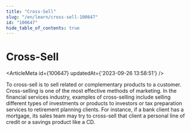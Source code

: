 ```yaml
---
title: "Cross-Sell"
slug: "/en/learn/cross-sell-100647"
id: "100647"
hide_table_of_contents: true
---
```



# Cross-Sell

<ArticleMeta id={100647} updatedAt={'2023-09-26 13:58:51'} />
<div className='border-solid border-b border-t-0 my-4 border-[var(--ifm-color-gray-300)]' />

To cross-sell is to sell related or complementary products to a customer. Cross-selling is one of the most effective methods of marketing. In the financial services industry, examples of cross-selling include selling different types of investments or products to investors or tax preparation services to retirement planning clients. For instance, if a bank client has a mortgage, its sales team may try to cross-sell that client a personal line of credit or a savings product like a CD.
